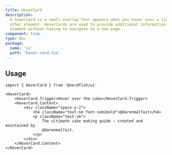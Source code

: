 ```yaml
---
title: HoverCard
description:
  A hovercard is a small overlay that appears when you hover over a link or
  other element. HoverCards are used to provide additional information about an
  element without having to navigate to a new page.
component: true
type: Doc
package:
  name: 'ui'
  path: 'hover-card.tsx'
---
```


<ComponentExample src="/src/components/examples/hover-card/demo.tsx">
	<HoverCardDemo />
</ComponentExample>

## Usage

```tsx
import { HoverCard } from '@nerdfish/ui'
```

```tsx
<HoverCard>
	<HoverCard.Trigger>Hover over the cake</HoverCard.Trigger>
	<HoverCard.Content>
		<div className="space-y-2">
			<h4 className="text-sm font-semibold">@darenmalfait</h4>
			<p className="text-sm">
				The ultimate cake making guide – created and maintained by
				@darenmalfait.
			</p>
		</div>
	</HoverCard.Content>
</HoverCard>
```
